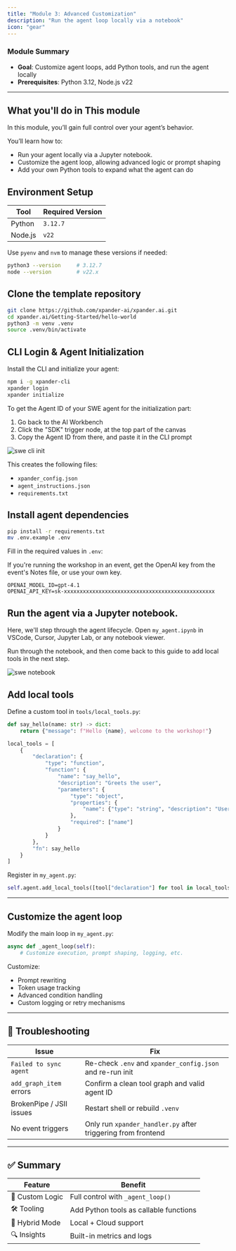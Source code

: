 ```yaml
---
title: "Module 3: Advanced Customization"
description: "Run the agent loop locally via a notebook"
icon: "gear"
---
```


<Note>

### **Module Summary**

- **Goal**: Customize agent loops, add Python tools, and run the agent locally
- **Prerequisites**: Python 3.12, Node.js v22

</Note>

---

## What you'll do in This module

In this module, you’ll gain full control over your agent’s behavior.

You’ll learn how to:

- Run your agent locally via a Jupyter notebook.
- Customize the agent loop, allowing advanced logic or prompt shaping
- Add your own Python tools to expand what the agent can do


## Environment Setup

| Tool    | Required Version |
| ------- | ---------------- |
| Python  | `3.12.7`         |
| Node.js | `v22`            |

Use `pyenv` and `nvm` to manage these versions if needed:

```bash
python3 --version     # 3.12.7
node --version        # v22.x
````
## Clone the template repository

```bash
git clone https://github.com/xpander-ai/xpander.ai.git
cd xpander.ai/Getting-Started/hello-world
python3 -m venv .venv
source .venv/bin/activate
```

## CLI Login & Agent Initialization

Install the CLI and initialize your agent:

```bash
npm i -g xpander-cli
xpander login
xpander initialize
```
To get the Agent ID of your SWE agent for the initialization part:
1. Go back to the AI Workbench
2. Click the "SDK" trigger node, at the top part of the canvas
3. Copy the Agent ID from there, and paste it in the CLI prompt

![swe cli init](/images/workshops/swe-cli-login-and-init.png)

This creates the following files:

* `xpander_config.json`
* `agent_instructions.json`
* `requirements.txt`


## Install agent dependencies

```bash
pip install -r requirements.txt
mv .env.example .env
```

Fill in the required values in `.env`:

<Tip>
If you're running the workshop in an event, get the OpenAI key from the event's Notes file, or use your own key.
</Tip>

```env
OPENAI_MODEL_ID=gpt-4.1
OPENAI_API_KEY=sk-xxxxxxxxxxxxxxxxxxxxxxxxxxxxxxxxxxxxxxxxxxxxxxxx
```

## Run the agent via a Jupyter notebook.

Here, we'll step through the agent lifecycle.
Open `my_agent.ipynb` in VSCode, Cursor, Jupyter Lab, or any notebook viewer.

Run through the notebook, and then come back to this guide to add local tools in the next step.

![swe notebook](/images/workshops/swe-notebook.png)


## Add local tools

Define a custom tool in `tools/local_tools.py`:

```python
def say_hello(name: str) -> dict:
    return {"message": f"Hello {name}, welcome to the workshop!"}

local_tools = [
    {
        "declaration": {
            "type": "function",
            "function": {
                "name": "say_hello",
                "description": "Greets the user",
                "parameters": {
                    "type": "object",
                    "properties": {
                        "name": {"type": "string", "description": "User's name"}
                    },
                    "required": ["name"]
                }
            }
        },
        "fn": say_hello
    }
]
```

Register in `my_agent.py`:

```python
self.agent.add_local_tools([tool["declaration"] for tool in local_tools])
```

---

## Customize the agent loop

Modify the main loop in `my_agent.py`:

```python
async def _agent_loop(self):
    # Customize execution, prompt shaping, logging, etc.
```

Customize:

* Prompt rewriting
* Token usage tracking
* Advanced condition handling
* Custom logging or retry mechanisms

---



## 🧯 Troubleshooting

| Issue                    | Fix                                                          |
| ------------------------ | ------------------------------------------------------------ |
| `Failed to sync agent`   | Re-check `.env` and `xpander_config.json` and re-run init    |
| `add_graph_item` errors  | Confirm a clean tool graph and valid agent ID                |
| BrokenPipe / JSII issues | Restart shell or rebuild `.venv`                             |
| No event triggers        | Only run `xpander_handler.py` after triggering from frontend |

---

## ✅ Summary

| Feature            | Benefit                                |
| ------------------ | -------------------------------------- |
| 🧠 Custom Logic    | Full control with `_agent_loop()`      |
| 🛠 Tooling         | Add Python tools as callable functions |
| 🧲 Hybrid Mode     | Local + Cloud support                  |
| 🔍 Insights        | Built-in metrics and logs              |
